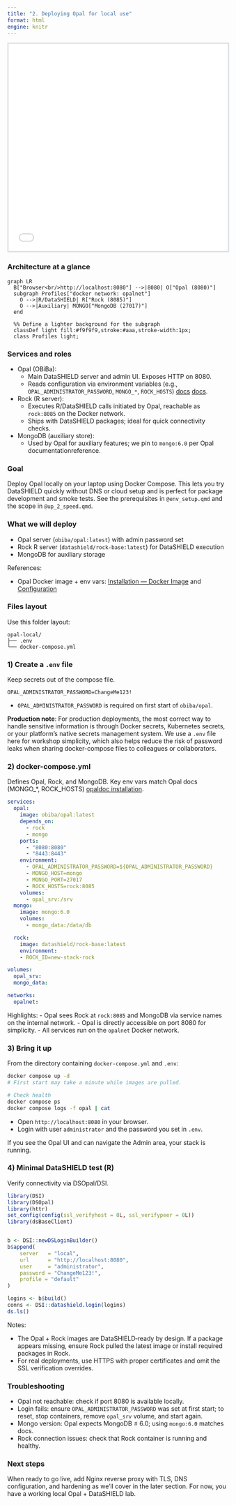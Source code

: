 ```yaml
---
title: "2. Deploying Opal for local use"
format: html
engine: knitr
---
```


<style>
.slide-deck {
    border: 3px solid #dee2e6;
    width: 100%;
    height: 475px;
}
</style>

<div>
```{=html}

<iframe class="slide-deck" src="slides_local_deploy/index.html"></iframe>
```
</div>

### Architecture at a glance
```mermaid
graph LR
  B["Browser<br/>http://localhost:8080"] -->|8080| O["Opal (8080)"]
  subgraph Profiles["docker network: opalnet"]
    O -->|R/DataSHIELD| R["Rock (8085)"]
    O -->|Auxiliary| MONGO["MongoDB (27017)"]
  end

  %% Define a lighter background for the subgraph
  classDef light fill:#f9f9f9,stroke:#aaa,stroke-width:1px;
  class Profiles light;
```

### Services and roles
- Opal (OBiBa):
  - Main DataSHIELD server and admin UI. Exposes HTTP on 8080.
  - Reads configuration via environment variables (e.g., `OPAL_ADMINISTRATOR_PASSWORD`, `MONGO_*`, `ROCK_HOSTS`) [docs](https://opaldoc.obiba.org/en/latest/admin/installation.html) [docs](https://opaldoc.obiba.org/en/latest/admin/configuration.html).
- Rock (R server):
  - Executes R/DataSHIELD calls initiated by Opal, reachable as `rock:8085` on the Docker network.
  - Ships with DataSHIELD packages; ideal for quick connectivity checks.
- MongoDB (auxiliary store):
  - Used by Opal for auxiliary features; we pin to `mongo:6.0` per Opal documentationreference.

### Goal
Deploy Opal locally on your laptop using Docker Compose. This lets you try DataSHIELD quickly without DNS or cloud setup and is perfect for package development and smoke tests. See the prerequisites in `@env_setup.qmd` and the scope in `@up_2_speed.qmd`.

### What we will deploy
- Opal server (`obiba/opal:latest`) with admin password set
- Rock R server (`datashield/rock-base:latest`) for DataSHIELD execution
- MongoDB for auxiliary storage

References:

- Opal Docker image + env vars: [Installation — Docker Image](https://opaldoc.obiba.org/en/latest/admin/installation.html) and [Configuration](https://opaldoc.obiba.org/en/latest/admin/configuration.html)

### Files layout
Use this folder layout:

```
opal-local/
├── .env
└── docker-compose.yml
```

### 1) Create a `.env` file
Keep secrets out of the compose file.

```
OPAL_ADMINISTRATOR_PASSWORD=ChangeMe123!
```

- `OPAL_ADMINISTRATOR_PASSWORD` is required on first start of `obiba/opal`.

::: {.callout-note}
**Production note**: For production deployments, the most correct way to handle sensitive information is through Docker secrets, Kubernetes secrets, or your platform's native secrets management system. We use a `.env` file here for workshop simplicity, which also helps reduce the risk of password leaks when sharing docker-compose files to colleagues or collaborators.
:::

### 2) docker-compose.yml
Defines Opal, Rock, and MongoDB. Key env vars match Opal docs (MONGO_*, ROCK_HOSTS) [opaldoc installation](https://opaldoc.obiba.org/en/latest/admin/installation.html).

```yaml
services:
  opal:
    image: obiba/opal:latest
    depends_on:
      - rock
      - mongo
    ports:
      - "8080:8080"
      - "8443:8443"
    environment:
      - OPAL_ADMINISTRATOR_PASSWORD=${OPAL_ADMINISTRATOR_PASSWORD}
      - MONGO_HOST=mongo
      - MONGO_PORT=27017
      - ROCK_HOSTS=rock:8085
    volumes:
      - opal_srv:/srv
  mongo:
    image: mongo:6.0
    volumes:
      - mongo_data:/data/db

  rock:
    image: datashield/rock-base:latest
    environment:
    - ROCK_ID=new-stack-rock

volumes:
  opal_srv:
  mongo_data:

networks:
  opalnet:
```

Highlights:
- Opal sees Rock at `rock:8085` and MongoDB via service names on the internal network.
- Opal is directly accessible on port 8080 for simplicity.
- All services run on the `opalnet` Docker network.

### 3) Bring it up
From the directory containing `docker-compose.yml` and `.env`:

```bash
docker compose up -d
# First start may take a minute while images are pulled.

# Check health
docker compose ps
docker compose logs -f opal | cat
```

- Open `http://localhost:8080` in your browser.
- Login with user `administrator` and the password you set in `.env`.

If you see the Opal UI and can navigate the Admin area, your stack is running.

### 4) Minimal DataSHIELD test (R)
Verify connectivity via DSOpal/DSI.

```r
library(DSI)
library(DSOpal)
library(httr)
set_config(config(ssl_verifyhost = 0L, ssl_verifypeer = 0L))
library(dsBaseClient)


b <- DSI::newDSLoginBuilder()
b$append(
    server   = "local",
    url      = "http://localhost:8080",
    user     = "administrator",
    password = "ChangeMe123!",
    profile = "default"
)

logins <- b$build()
conns <- DSI::datashield.login(logins)
ds.ls()
```

Notes:

- The Opal + Rock images are DataSHIELD‑ready by design. If a package appears missing, ensure Rock pulled the latest image or install required packages in Rock.
- For real deployments, use HTTPS with proper certificates and omit the SSL verification overrides.

### Troubleshooting
- Opal not reachable: check if port 8080 is available locally.
- Login fails: ensure `OPAL_ADMINISTRATOR_PASSWORD` was set at first start; to reset, stop containers, remove `opal_srv` volume, and start again.
- Mongo version: Opal expects MongoDB ≤ 6.0; using `mongo:6.0` matches docs.
- Rock connection issues: check that Rock container is running and healthy.

### Next steps
When ready to go live, add Nginx reverse proxy with TLS, DNS configuration, and hardening as we'll cover in the later section. For now, you have a working local Opal + DataSHIELD lab.

